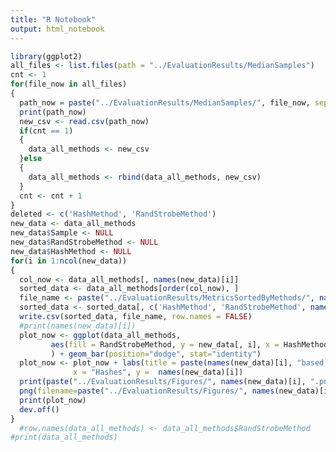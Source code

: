 ```yaml
---
title: "R Notebook"
output: html_notebook
---
```



```r
library(ggplot2)
all_files <- list.files(path = "../EvaluationResults/MedianSamples")
cnt <- 1
for(file_now in all_files)
{
  path_now = paste("../EvaluationResults/MedianSamples/", file_now, sep = "")
  print(path_now)
  new_csv <- read.csv(path_now)
  if(cnt == 1)
  {
    data_all_methods <- new_csv
  }else
  {
    data_all_methods <- rbind(data_all_methods, new_csv)
  }
  cnt <- cnt + 1
}
deleted <- c('HashMethod', 'RandStrobeMethod')
new_data <- data_all_methods
new_data$Sample <- NULL
new_data$RandStrobeMethod <- NULL
new_data$HashMethod <- NULL
for(i in 1:ncol(new_data))
{
  col_now <- data_all_methods[, names(new_data)[i]]
  sorted_data <- data_all_methods[order(col_now), ]
  file_name <- paste("../EvaluationResults/MetricsSortedByMethods/", names(new_data)[i], ".csv",sep = "")
  sorted_data <- sorted_data[, c('HashMethod', 'RandStrobeMethod', names(new_data)[i])]
  write.csv(sorted_data, file_name, row.names = FALSE)
  #print(names(new_data)[i])
  plot_now <- ggplot(data_all_methods,
         aes(fill = RandStrobeMethod, y = new_data[, i], x = HashMethod)
         ) + geom_bar(position="dodge", stat="identity")
  plot_now <- plot_now + labs(title = paste(names(new_data)[i], "based on hashes and linkings"),
              x = "Hashes", y =  names(new_data)[i])
  print(paste("../EvaluationResults/Figures/", names(new_data)[i], ".png",sep = ""))
  png(filename=paste("../EvaluationResults/Figures/", names(new_data)[i], ".png",sep = ""), width=1000, height=1000)
  print(plot_now)
  dev.off()
}
  #row.names(data_all_methods) <- data_all_methods$RandStrobeMethod
#print(data_all_methods)
```
